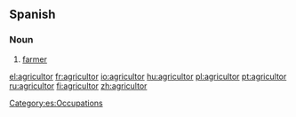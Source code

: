 ==Spanish==

===Noun===
{{es-noun-mf|f=agricultora|mpl=agricultores}}

# [[farmer]]

[[Category:es:Occupations]]

[[el:agricultor]]
[[fr:agricultor]]
[[io:agricultor]]
[[hu:agricultor]]
[[pl:agricultor]]
[[pt:agricultor]]
[[ru:agricultor]]
[[fi:agricultor]]
[[zh:agricultor]]